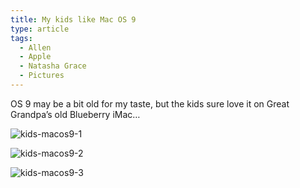 ```yaml
---
title: My kids like Mac OS 9
type: article
tags:
  - Allen
  - Apple
  - Natasha Grace
  - Pictures
---
```


OS 9 may be a bit old for my taste, but the kids sure love it on Great Grandpa’s old Blueberry iMac…

![kids-macos9-1](/images/uploads/IMG_0018.jpg)

![kids-macos9-2](/images/uploads/IMG_0019.jpg)

![kids-macos9-3](/images/uploads/IMG_0020-2011-07-09.jpg)
